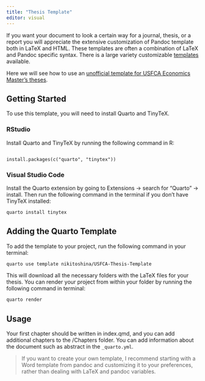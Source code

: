 ```yaml
---
title: "Thesis Template"
editor: visual
---
```


If you want your document to look a certain way for a journal, thesis, or a report you will appreciate the extensive customization of Pandoc template both in LaTeX and HTML. These templates are often a combination of LaTeX and Pandoc specific syntax. There is a large variety customizable [templates](https://quarto.org/docs/extensions/listing-journals.html) available.

Here we will see how to use an [unofficial template for USFCA Economics Master's theses](https://github.com/nikitoshina/USFCA-Thesis-Template).

## Getting Started

To use this template, you will need to install Quarto and TinyTeX.

### RStudio

Install Quarto and TinyTeX by running the following command in R:

```         

install.packages(c("quarto", "tinytex"))
```

### Visual Studio Code

Install the Quarto extension by going to Extensions -\> search for "Quarto" -\> install. Then run the following command in the terminal if you don't have TinyTeX installed:

```bash
quarto install tinytex
```

## Adding the Quarto Template

To add the template to your project, run the following command in your terminal:

```bash
quarto use template nikitoshina/USFCA-Thesis-Template
```

This will download all the necessary folders with the LaTeX files for your thesis. You can render your project from within your folder by running the following command in terminal:

```bash
quarto render
```

## Usage

Your first chapter should be written in index.qmd, and you can add additional chapters to the /Chapters folder. You can add information about the document such as abstract in the `_quarto.yml`.

> If you want to create your own template, I recommend starting with a Word template from pandoc and customizing it to your preferences, rather than dealing with LaTeX and pandoc variables.
